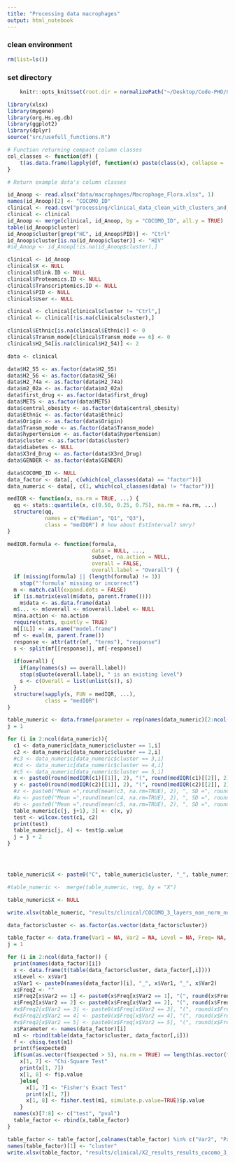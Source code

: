 ```yaml
---
title: "Processing data macrophages"
output: html_notebook
---
```




### clean environment
```r
rm(list=ls())
```

### set directory
```r
    knitr::opts_knit$set(root.dir = normalizePath("~/Desktop/Code-PHD/COCOMO_txn/")) 
```

```r
library(xlsx)
library(mygene)
library(org.Hs.eg.db)
library(ggplot2)
library(dplyr)
source("src/usefull_functions.R")
```

```r
# Function returning compact column classes
col_classes <- function(df) {
    t(as.data.frame(lapply(df, function(x) paste(class(x), collapse = ','))))
}

# Return example data's column classes

```

```r
id_Anoop <- read.xlsx("data/macrophages/Macrophage_Flora.xlsx", 1)
names(id_Anoop)[2] <- "COCOMO_ID"
clinical <- read.csv("processing/clinical_data_clean_with_clusters_and_categories.csv")
clinical <- clinical
id_Anoop <- merge(clinical, id_Anoop, by = "COCOMO_ID", all.y = TRUE)
table(id_Anoop$cluster)
id_Anoop$cluster[grep("HC", id_Anoop$PID)] <- "Ctrl"
id_Anoop$cluster[is.na(id_Anoop$cluster)] <- "HIV"
#id_Anoop <- id_Anoop[!is.na(id_Anoop$cluster),]

clinical <- id_Anoop
clinical$X <- NULL
clinical$Olink.ID <- NULL
clinical$Proteomics.ID <- NULL
clinical$Transcriptomics.ID <- NULL
clinical$PID <- NULL
clinical$User <- NULL

clinical <- clinical[clinical$cluster != "Ctrl",]
clinical <- clinical[!is.na(clinical$cluster),]

clinical$Ethnic[is.na(clinical$Ethnic)] <- 0
clinical$Transm_mode[clinical$Transm_mode == 6] <- 0
clinical$H2_54[is.na(clinical$H2_54)] <- 2
```

```r
data <- clinical
```

```r
data$H2_55 <- as.factor(data$H2_55)
data$H2_56 <- as.factor(data$H2_56)
data$H2_74a <- as.factor(data$H2_74a)
data$m2_02a <- as.factor(data$m2_02a)
data$first_drug <- as.factor(data$first_drug)
data$METS <- as.factor(data$METS)
data$central_obesity <- as.factor(data$central_obesity)
data$Ethnic <- as.factor(data$Ethnic)
data$Origin <- as.factor(data$Origin)
data$Transm_mode <- as.factor(data$Transm_mode)
data$hypertension <- as.factor(data$hypertension)
data$cluster <- as.factor(data$cluster)
data$diabetes <- NULL
data$X3rd_Drug <- as.factor(data$X3rd_Drug)
data$GENDER <- as.factor(data$GENDER)
```

```r
data$COCOMO_ID <- NULL
data_factor <- data[, c(which(col_classes(data) == "factor"))]
data_numeric <- data[, c(1, which(col_classes(data) != "factor"))]
```

```r
medIQR <- function(x, na.rm = TRUE, ...) {
  qq <- stats::quantile(x, c(0.50, 0.25, 0.75), na.rm = na.rm, ...)
  structure(qq, 
            names = c("Median", "Q1", "Q3"),
            class = "medIQR") # how about EstInterval? smry?
}

medIQR.formula <- function(formula,
                           data = NULL, ...,
                           subset, na.action = NULL,
                           overall = FALSE,
                           overall.label = "Overall") {
  if (missing(formula) || (length(formula) != 3)) 
    stop("'formula' missing or incorrect")
  m <- match.call(expand.dots = FALSE)
  if (is.matrix(eval(m$data, parent.frame()))) 
    m$data <- as.data.frame(data)
  m$... <- m$overall <- m$overall.label <- NULL
  m$na.action <- na.action
  require(stats, quietly = TRUE)
  m[[1L]] <- as.name("model.frame")
  mf <- eval(m, parent.frame())
  response <- attr(attr(mf, "terms"), "response")
  s <- split(mf[[response]], mf[-response])
  
  if(overall) {
    if(any(names(s) == overall.label))
    stop(sQuote(overall.label), " is an existing level")
    s <- c(Overall = list(unlist(s)), s)
  }
  structure(sapply(s, FUN = medIQR, ...),
            class = "medIQR")
}
```

```r
table_numeric <- data.frame(parameter = rep(names(data_numeric)[2:ncol(data_numeric)], each = 2), cluster = rep(c(1, 2), length(names(data_numeric)[2:ncol(data_numeric)])), Med_IQR = NA, pval_WT = NA)
j = 1

for (i in 2:ncol(data_numeric)){
  c1 <- data_numeric[data_numeric$cluster == 1,i]
  c2 <- data_numeric[data_numeric$cluster == 2,i]
  #c3 <- data_numeric[data_numeric$cluster == 3,i]
  #c4 <- data_numeric[data_numeric$cluster == 4,i]
  #c5 <- data_numeric[data_numeric$cluster == 5,i]
  x <- paste0(round(medIQR(c1)[[1]], 2), "(", round(medIQR(c1)[[2]], 2), "-", round(medIQR(c1)[[3]], 2), ")")
  y <- paste0(round(medIQR(c2)[[1]], 2), "(", round(medIQR(c2)[[2]], 2), "-", round(medIQR(c2)[[3]], 2), ")")
  #z <- paste0("Mean =",round(mean(c3, na.rm=TRUE), 2), ", SD =", round(sd(c3, na.rm = TRUE), 2))
  #a <- paste0("Mean =",round(mean(c4, na.rm=TRUE), 2), ", SD =", round(sd(c4, na.rm = TRUE), 2))
  #b <- paste0("Mean =",round(mean(c5, na.rm=TRUE), 2), ", SD =", round(sd(c5, na.rm = TRUE), 2))
  table_numeric[c(j, j+1), 3] <- c(x, y)
  test <- wilcox.test(c1, c2)
  print(test)
  table_numeric[j, 4] <- test$p.value
  j = j + 2
}




table_numeric$X <- paste0("C", table_numeric$cluster, "_", table_numeric$parameter)

#table_numeric <-  merge(table_numeric, reg, by = "X")

table_numeric$X <- NULL

write.xlsx(table_numeric, "results/clinical/COCOMO_3_layers_non_norm_numeric_values_kruskal_3_macrophages.xlsx")
```


```r
data_factor$cluster <- as.factor(as.vector(data_factor$cluster))
```

```r
table_factor <- data.frame(Var1 = NA, Var2 = NA, Level = NA, Freq= NA, Freq2 = NA, Parameter = NA, test = NA, pval = NA)
j = 1

for (i in 2:ncol(data_factor)) {
  print(names(data_factor)[i])
  x <- data.frame(t(table(data_factor$cluster, data_factor[,i])))
  x$Level <- x$Var1
  x$Var1 <- paste0(names(data_factor)[i], "_", x$Var1, "_", x$Var2)
  x$Freq2 <- ""
  x$Freq2[x$Var2 == 1] <- paste0(x$Freq[x$Var2 == 1], "(", round(x$Freq[x$Var2 == 1]/sum(x$Freq[x$Var2 == 1])*100, 2), "%)")
  x$Freq2[x$Var2 == 2] <- paste0(x$Freq[x$Var2 == 2], "(", round(x$Freq[x$Var2 == 2]/sum(x$Freq[x$Var2 == 2])*100, 2), "%)")
  #x$Freq2[x$Var2 == 3] <- paste0(x$Freq[x$Var2 == 3], "(", round(x$Freq[x$Var2 == 3]/sum(x$Freq[x$Var2 == 3])*100, 2), "%)")
  #x$Freq2[x$Var2 == 4] <- paste0(x$Freq[x$Var2 == 4], "(", round(x$Freq[x$Var2 == 4]/sum(x$Freq[x$Var2 == 4])*100, 2), "%)")
  #x$Freq2[x$Var2 == 5] <- paste0(x$Freq[x$Var2 == 5], "(", round(x$Freq[x$Var2 == 5]/sum(x$Freq[x$Var2 == 5])*100, 2), "%)")
  x$Parameter <- names(data_factor)[i]
  m1 <- rbind(table(data_factor$cluster, data_factor[,i]))
  f <- chisq.test(m1)
  print(f$expected)
  if(sum(as.vector(f$expected > 5), na.rm = TRUE) == length(as.vector(f$expected))){
    x[1, 7] <- "Chi-Square Test"
    print(x[1, 7])
    x[1, 8] <- f$p.value
    }else{
      x[1, 7] <- "Fisher's Exact Test"
      print(x[1, 7])
      x[1, 8] <- fisher.test(m1, simulate.p.value=TRUE)$p.value
    }
  names(x)[7:8] <- c("test", "pval")
  table_factor <- rbind(x,table_factor)
}

table_factor <- table_factor[,colnames(table_factor) %in% c("Var2", "Parameter", "Level", "Freq2", "test", "pval")]
names(table_factor)[1] <- "cluster"
write.xlsx(table_factor, "results/clinical/X2_results_results_cocomo_3_groups_3_macrophages.xlsx")
```